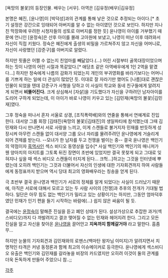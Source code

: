 [욕망의 불꽃]의 등장인물. 배우는 [서우]. 아역은 [김유정(배우)|김유정]

본명은 혜진, [윤나영]이 [박덕성]과의 관계를 통해 낳은 것으로 추정되는 아이다.[* 초기 설정은 강간으로 잉태되어 아버지를 알 수 없는 아이였던 것으로 보인다. 하지만 지나친 막장화에 우려한 시청자들의 성토로 아버지를 정한 듯] 윤나영이 아이를 거부했기 때문에 언니인 [윤정숙]은 산후 아이를 몰래 고아원에 보냈고, 나영이 떠난 이후 데려와서 자신이 직접 키웠다. 정숙은 혜진에게 출생의 비밀을 가르쳐주지 않고 자신을 어머니로, 자신이 사랑했던 [강준구]를 아버지로 알렸다.

하지만 핏줄은 어쩔 수 없는지 친엄마를 빼닮았다.(...) 어린 시절부터 골목대장이었으며 하는 짓이 나영의 어린 시절과 똑같았다.[* 애당초 같은 아역배우에게 1인 2역을 맡겼다...] 하지만 정숙에게 나름의 감화가 되었는지 개인의 부귀영화를 바라기보다는 어머니를 기쁘게 하는 일에 더 관심이 많았던 듯. 이대로 잘 자라기만 했어도 [나름]대로 괜찮은 인물이 되었을 텐데 강준구가 사형을 당하고 이 사실이 학교와 동네 친구들에게 알려지게 되면서 '''비뚤어진다.''' 크게 상심해서 [자살]을 기도했다가 자신을 구하려던 남자아이를 도리어 구하게 되었는데, 이 아이가 바로 나영이 키우고 있는 [김민재(욕망의 불꽃)|김민재]였다.

그후 정숙을 떠나서 혼자 서울로 상경, [조직폭력배]와의 연줄을 통해서 연예계로 진입한다. 대서양 그룹 회장 [김태진(욕망의 불꽃)|김태진]의 생일파티에 참석했는데 그때 김민재와 다시 만나면서 서로 사랑을 느끼고, 이게 스캔들로 불거지자 민재를 반듯하게 성장시켜 아무런 스캔들 없이 대서양 그룹 오너 자리를 물려주려던 윤나영에게 거슬리게 되어 견제를 받는다. --모녀가 한 남자를 두고 전쟁을 벌이는 중-- 결국 윤나영은 백인기의 약점이자 [[흑역사]]인 섹스 비디오 동영상을 입수[* 사실 백인기와 백인기의 매니저가 웬 양아치의 아지트를 그토록 뒤진 장면이 초반에 있었지만 결국 못찾게 되고 그대로 잊혀지나 싶을 때 섹스 비디오 스캔들이 터지게 된다... 크헉...]하고는 그것을 인터넷에 뿌렸는데 오히려 백인기는 그것과 더불어서 자신의 인생에 대한 기자회견까지 하여 사람들에게 동정표까지 받으며 역시 당대 최고의 영화배우라는 칭송을 얻게 된다.

극 초반부 결국 윤나영과 백인기가 서로의 정체를 알게 되었다는 사실이 드러났기 때문에, 아직은 서로에 대해서 모르고 있는 두 사람 사이의 [전쟁]과 추후의 전개가 기대될 법 하다. 일단은 아무 힘도 없는 백인기가 밀리고 있는 상황이기는 하지만, 그동안 엄마덕후였던 민재가 인기 편을 들기 시작하는 바람에(...) 쉽지 않은 싸움이 될 듯.

결국에는 [[윤정숙]]이 말해준 진실을 듣고 폐인 상태가 된다. 설상가상으로 추잡한 과거(섹스비디오)까지 다 까발려지고 결코 맺어질 수 없는 민재와 헤어지려 한다. 그리고 모든 진실을 알고 자신을 찾아온 [[윤나영]]을 끌어안고 '''지옥까지 함께갈거야''' 라고 말한다. 흠좀무... 

하지만 눈물의 기자회견과 김민재와의 로맨스(백마탄 왕자님 이미지)가 알려지면서 치명적인 타격은 커녕 동정론과 함께 최고의 이슈메이커로 등극한다. 윤나영에게 섹스비디오 유출은 백인기와 김민재를 갈라놓을 비장의 카드였지만 오히려 이것이 둘의 관계를 더욱 돈독하게 만들어 주었으니 참..;;

[[각주]]
